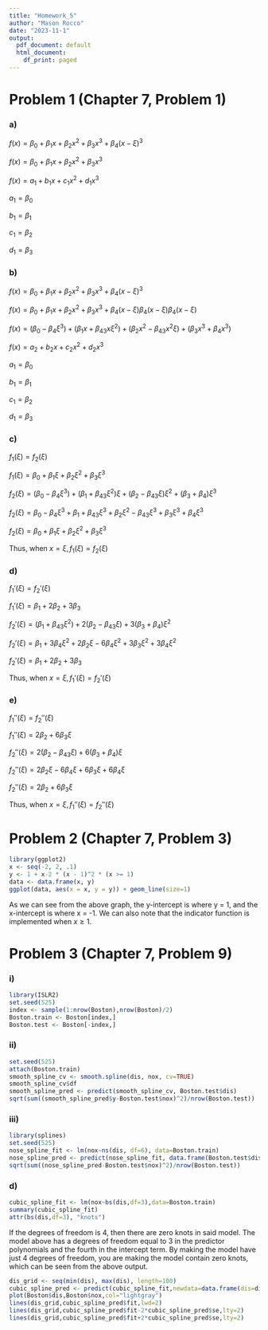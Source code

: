---
title: "Homework_5"
author: "Mason Rocco"
date: "2023-11-1"
output:
  pdf_document: default
  html_document:
    df_print: paged
---

# Problem 1 (Chapter 7, Problem 1)
### a)
$f(x) = \beta_0 + \beta_1x + \beta_2x^2 + \beta_3x^3 + \beta_4(x-\xi)^3$

$f(x) = \beta_0 + \beta_1x + \beta_2x^2 + \beta_3x^3$

$f(x) = a_1 + b_1x + c_1x^2 + d_1x^3$

$a_1 = \beta_0$

$b_1 = \beta_1$

$c_1 = \beta_2$

$d_1 = \beta_3$

### b)
$f(x) = \beta_0 + \beta_1x + \beta_2x^2 + \beta_3x^3 + \beta_4(x-\xi)^3$

$f(x) = \beta_0 + \beta_1x + \beta_2x^2 + \beta_3x^3 + \beta_4(x-\xi)\beta_4(x-\xi)\beta_4(x-\xi)$

$f(x)=(\beta_0-\beta_4\xi^3)+(\beta_1x+\beta_43x\xi^2)+(\beta_2x^2-\beta_43x^2\xi)+(\beta_3x^3+\beta_4x^3)$

$f(x) = a_2 + b_2x + c_2x^2 + d_2x^3$

$a_1 = \beta_0$

$b_1 = \beta_1$

$c_1 = \beta_2$

$d_1 = \beta_3$

### c)
$f_1(\xi) = f_2(\xi)$

$f_1(\xi) = \beta_0 + \beta_1\xi + \beta_2\xi^2 + \beta_3\xi^3$

$f_2(\xi) = (\beta_0 - \beta_4\xi^3)+(\beta_1+\beta_43\xi^2)\xi+(\beta_2-\beta_43\xi)\xi^2+(\beta_3+\beta_4)\xi^3$

$f_2(\xi) = \beta_0-\beta_4\xi^3+\beta_1+\beta_43\xi^3+\beta_2\xi^2-\beta_43\xi^3+\beta_3\xi^3+\beta_4\xi^3$

$f_2(\xi) = \beta_0+\beta_1\xi+\beta_2\xi^2+\beta_3\xi^3$


Thus, when $x = \xi, f_1(\xi) = f_2(\xi)$

### d)
$f_1'(\xi) = f_2'(\xi)$

$f_1'(\xi) = \beta_1+2\beta_2+3\beta_3$

$f_2'(\xi) = (\beta_1+\beta_43\xi^2) +2(\beta_2-\beta_43\xi)+3(\beta_3+\beta_4)\xi^2$

$f_2'(\xi) = \beta_1+3\beta_4\xi^2+2\beta_2\xi-6\beta_4\xi^2+3\beta_3\xi^2+3\beta_4\xi^2$

$f_2'(\xi) = \beta_1+2\beta_2+3\beta_3$


Thus, when $x = \xi, f_1'(\xi) = f_2'(\xi)$

### e)
$f_1''(\xi) = f_2''(\xi)$

$f_1''(\xi) = 2\beta_2+6\beta_3\xi$

$f_2''(\xi) = 2(\beta_2-\beta_43\xi)+6(\beta_3+\beta_4)\xi$

$f_2''(\xi) = 2\beta_2\xi-6\beta_4\xi+6\beta_3\xi+6\beta_4\xi$

$f_2''(\xi) = 2\beta_2+6\beta_3\xi$


Thus, when $x = \xi, f_1''(\xi) = f_2''(\xi)$

# Problem 2 (Chapter 7, Problem 3)
```{r, warning=F, message=F}
library(ggplot2)
x <- seq(-2, 2, .1)
y <- 1 + x-2 * (x - 1)^2 * (x >= 1)
data <- data.frame(x, y)
ggplot(data, aes(x = x, y = y)) + geom_line(size=1)
```

As we can see from the above graph, the y-intercept is where y = 1, and the
x-intercept is where x = -1. We can also note that the indicator function is
implemented when $x \ge 1$.


# Problem 3 (Chapter 7, Problem 9)
### i)
```{r}
library(ISLR2)
set.seed(525)
index <- sample(1:nrow(Boston),nrow(Boston)/2)
Boston.train <- Boston[index,]
Boston.test <- Boston[-index,]
```

### ii)
```{r, warning=FALSE, message=FALSE}
set.seed(525)
attach(Boston.train)
smooth_spline_cv <- smooth.spline(dis, nox, cv=TRUE)
smooth_spline_cv$df
smooth_spline_pred <- predict(smooth_spline_cv, Boston.test$dis)
sqrt(sum((smooth_spline_pred$y-Boston.test$nox)^2)/nrow(Boston.test))
```

### iii)
```{r}
library(splines)
set.seed(525)
nose_spline_fit <- lm(nox~ns(dis, df=6), data=Boston.train)
nose_spline_pred <- predict(nose_spline_fit, data.frame(Boston.test$dis))
sqrt(sum((nose_spline_pred-Boston.test$nox)^2)/nrow(Boston.test))
```

### d)
```{r}
cubic_spline_fit <- lm(nox~bs(dis,df=3),data=Boston.train)
summary(cubic_spline_fit)
attr(bs(dis,df=3), "knots")
```

If the degrees of freedom is 4, then there are zero knots in said model. The model
above has a degrees of freedom equal to 3 in the predictor polynomials and the 
fourth in the intercept term. By making the model have just 4 degrees of freedom,
you are making the model contain zero knots, which can be seen from the above output.

```{r}
dis_grid <- seq(min(dis), max(dis), length=100)
cubic_spline_pred <- predict(cubic_spline_fit,newdata=data.frame(dis=dis_grid), se=T)
plot(Boston$dis,Boston$nox,col="lightgray")
lines(dis_grid,cubic_spline_pred$fit,lwd=2)
lines(dis_grid,cubic_spline_pred$fit-2*cubic_spline_pred$se,lty=2)
lines(dis_grid,cubic_spline_pred$fit+2*cubic_spline_pred$se,lty=2)
```

